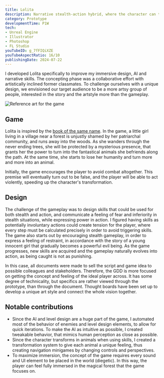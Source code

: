 ```yaml
---
title: Lolita
description: Narrative stealth-action hybrid, where the character can transform into a multitude of animals.
category: Prototype
developmentTime: P1W
tech:
- Unreal Engine
- Illustrator
- Photoshop
- FL Studio
youTubeID: g_7fFIQiXZE
youTubeAspectRatio: 16/10
publishingDate: 2024-07-22
---
```


I developed Lolita specifically to improve my immersive design, AI and narrative skills. The concepting phase was a collaborative effort with artistically inclined former classmates. To challenge ourselves with a unique design, we envisioned our target audience to be a more artsy group of people, interested in the story and the artstyle more than the gameplay.

![Reference art for the game](./lolita-game.webp)

## Game

Lolita is inspired by the [book of the same name](https://wikipedia.org/wiki/Lolita). In the game, a little girl living in a village near a forest is unjustly shamed by her patriarchal community, and runs away into the woods. As she wanders through the never ending trees, she will be protected by a mysterious presence, that grants her the power to turn into the fantastical animals she befriends along the path. At the same time, she starts to lose her humanity and turn more and more into an animal.

Initially, the game encourages the player to avoid combat altogether. This premise will eventually turn out to be false, and the player will be able to act violently, speeding up the character's transformation.

## Design

The challenge of the gameplay was to design skills that could be used for both stealth and action, and communicate a feeling of fear and inferiority in stealth situations, while expressing power in action. I figured having skills as potentially involuntary actions could create tension for the player, where every step must be calculated precisely in order to avoid triggering skills. The game also starts out by encouraging stealth gameplay, in order to express a feeling of restraint, in accordance with the story of a young innocent girl that gradually becomes a powerful evil being. As the game progresses, new skills are acquired and the gameplay naturally evolves into action, as being caught is not as punishing.

In this case, all documents were made to sell the script and game idea to possible colleagues and stakeholders. Therefore, the GDD is more focused on getting the concept and feeling of the ideal player across. It has some degree of technicality, but specifics are rather viewed through the prototype, than through the document. Thought boards have been set up to develop a unique art style and connect the whole vision together.

## Notable contributions

* Since the AI and level design are a huge part of the game, I automated most of the behavior of enemies and level design elements, to allow for quick iterations. To make the AI as intuitive as possible, I created tweakable behavior, that mimics human perception as close as possible.
* Since the character transforms in animals when using skills, I created a transformation system to give each animal a unique feeling, thus creating navigation minigames by changing controls and perspectives.
* To maximize immersion, the concept of the game requires every sound and UI element to be placed in the world (diegetic). In this way, the player can feel fully immersed in the magical forest that the game focuses on.
